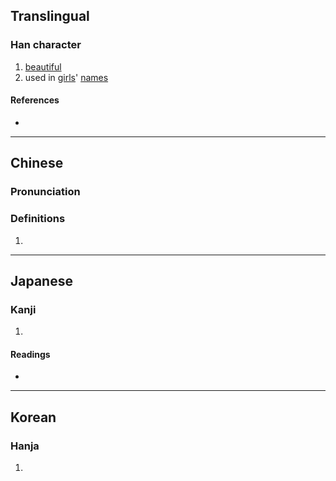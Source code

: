 {{character info/new}}
==Translingual==

===Han character===
{{Han char|rn=38|rad=女|as=10|sn=13|four=44454|canj=VTMJ|ids=⿰女華}}

# [[beautiful]]
# used in [[girl]]s' [[name]]s

====References====
* {{Han ref|kx=0271.220|dkj=06730|dj=0539.150|hdz=21079.060|uh=5B05|ud=23301|bh=E55F|bd=58719}}

----

==Chinese==
{{zh-forms|s=𫰡}}

===Pronunciation===
{{zh-pron
|m=huà
|c=waa6
|h=pfs=
|md=
|mn=
|w=
|cat=
}}

===Definitions===
{{zh-hanzi}}

# {{rfdef|zh}}

----

==Japanese==

===Kanji===
{{ja-kanji|grade=|rs=女10}}

# {{rfdef|ja|sort=女10}}

====Readings====
* {{ja-readings|on=[[くわ]] (kuwa), [[げ]] (ge)|kun=}}

----

==Korean==

===Hanja===
{{ko-hanja|hangeul=화|rv=hwa|mr=hwa}}

# {{rfdef|ko|sort=女10}}